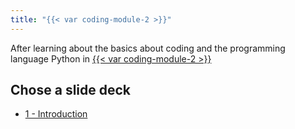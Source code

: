 ```yaml
---
title: "{{< var coding-module-2 >}}"
---
```


After learning about the basics about coding and the programming language Python in [{{< var coding-module-2 >}}](../module-1/index.qmd) 

## Chose a slide deck

<ul>
  <li><a href="1-introduction.html" target="_blank">1 - Introduction</a></li>
</ul>